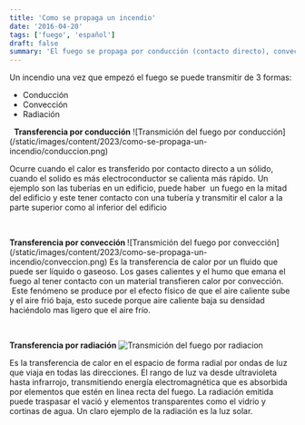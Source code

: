 ```yaml
---
title: 'Como se propaga un incendio'
date: '2016-04-20'
tags: ['fuego', 'español']
draft: false
summary: 'El fuego se propaga por conducción (contacto directo), convección (fluidos) y radiación (ondas electromagnéticas).'
---
```


Un incendio una vez que empezó el fuego se puede transmitir de 3 formas:

<ul>
  <li>Conducción</li>
  <li>Convección</li>
  <li>Radiación</li>
</ul>
&nbsp;
<strong>Transferencia por conducción</strong>
![Transmición del fuego por
conducción](/static/images/content/2023/como-se-propaga-un-incendio/conduccion.png)

Ocurre cuando el calor es transferido por contacto directo a un sólido, cuando el solido es más electroconductor se calienta más rápido. Un ejemplo son las tuberías en un edificio, puede haber  un fuego en la mitad del edificio y este tener contacto con una tubería y transmitir el calor a la parte superior como al inferior del edificio

&nbsp;

<strong>
  <strong>Transferencia por c</strong>onvección
</strong>
![Transmición del fuego por
convección](/static/images/content/2023/como-se-propaga-un-incendio/conveccion.png) Es la
transferencia de calor por un fluido que puede ser líquido o gaseoso. Los gases calientes y el humo
que emana el fuego al tener contacto con un material transfieren calor por convección.  Este
fenómeno se produce por el efecto físico de que el aire caliente sube y el aire frió baja, esto
sucede porque aire caliente baja su densidad haciéndolo mas ligero que el aire frío.

&nbsp;

<strong>Transferencia por radiación</strong>
![Transmición del fuego por
radiacion](/static/images/content/2023/como-se-propaga-un-incendio/radiacion.png)
<p>
  Es la transferencia de calor en el espacio de forma radial por ondas de luz que viaja en todas las
  direcciones. El rango de luz va desde ultravioleta hasta infrarrojo, transmitiendo energía
  electromagnética que es absorbida por elementos que estén en linea recta del fuego. La radiación
  emitida puede traspasar el vació y elementos transparentes como el vidrio y cortinas de agua. Un
  claro ejemplo de la radiación es la luz solar.
</p>
